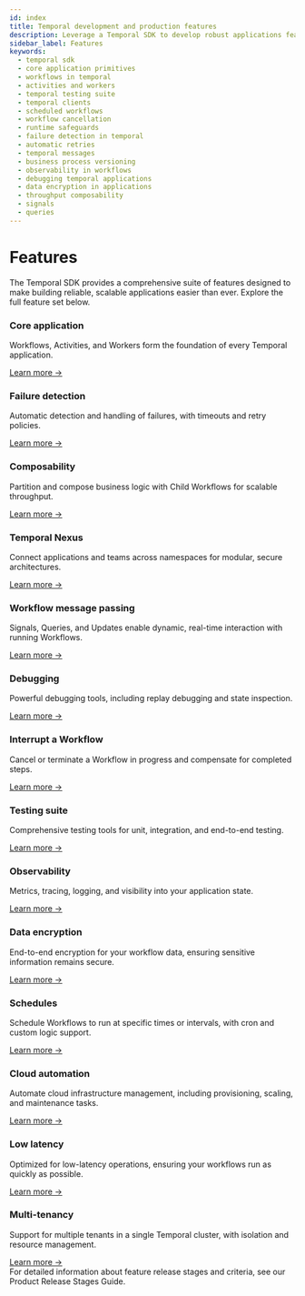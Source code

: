 ```yaml
---
id: index
title: Temporal development and production features
description: Leverage a Temporal SDK to develop robust applications featuring Workflows, Activities, Workers, testing suites, Temporal Clients, Scheduled Workflows, and advanced observability tools.
sidebar_label: Features
keywords:
  - temporal sdk
  - core application primitives
  - workflows in temporal
  - activities and workers
  - temporal testing suite
  - temporal clients
  - scheduled workflows
  - workflow cancellation
  - runtime safeguards
  - failure detection in temporal
  - automatic retries
  - temporal messages
  - business process versioning
  - observability in workflows
  - debugging temporal applications
  - data encryption in applications
  - throughput composability
  - signals
  - queries
---
```



# Features

<div className="features-intro">
  The Temporal SDK provides a comprehensive suite of features designed to make building reliable, scalable applications easier than ever. Explore the full feature set below.
</div>

<div className="feature-grid">
  <div className="feature-card">
    <h3>Core application</h3>
    <p>Workflows, Activities, and Workers form the foundation of every Temporal application.</p>
    <a href="/evaluate/development-production-features/core-application" className="feature-link">Learn more →</a>
  </div>
  <div className="feature-card">
    <h3>Failure detection</h3>
    <p>Automatic detection and handling of failures, with timeouts and retry policies.</p>
    <a href="/evaluate/development-production-features/failure-detection" className="feature-link">Learn more →</a>
  </div>
  <div className="feature-card">
    <h3>Composability</h3>
    <p>Partition and compose business logic with Child Workflows for scalable throughput.</p>
    <a href="/evaluate/development-production-features/throughput-composability" className="feature-link">Learn more →</a>
  </div>
  <div className="feature-card">
    <h3>Temporal Nexus</h3>
    <p>Connect applications and teams across namespaces for modular, secure architectures.</p>
    <a href="/evaluate/development-production-features/nexus" className="feature-link">Learn more →</a>
  </div>
  <div className="feature-card">
    <h3>Workflow message passing</h3>
    <p>Signals, Queries, and Updates enable dynamic, real-time interaction with running Workflows.</p>
    <a href="/evaluate/development-production-features/workflow-message-passing" className="feature-link">Learn more →</a>
  </div>
  <div className="feature-card">
    <h3>Debugging</h3>
    <p>Powerful debugging tools, including replay debugging and state inspection.</p>
    <a href="/evaluate/development-production-features/debugging" className="feature-link">Learn more →</a>
  </div>
  <div className="feature-card">
    <h3>Interrupt a Workflow</h3>
    <p>Cancel or terminate a Workflow in progress and compensate for completed steps.</p>
    <a href="/evaluate/development-production-features/interrupt-workflow" className="feature-link">Learn more →</a>
  </div>
  <div className="feature-card">
    <h3>Testing suite</h3>
    <p>Comprehensive testing tools for unit, integration, and end-to-end testing.</p>
    <a href="/evaluate/development-production-features/testing-suite" className="feature-link">Learn more →</a>
  </div>
  <div className="feature-card">
    <h3>Observability</h3>
    <p>Metrics, tracing, logging, and visibility into your application state.</p>
    <a href="/evaluate/development-production-features/observability" className="feature-link">Learn more →</a>
  </div>
  <div className="feature-card">
    <h3>Data encryption</h3>
    <p>End-to-end encryption for your workflow data, ensuring sensitive information remains secure.</p>
    <a href="/evaluate/development-production-features/data-encryption" className="feature-link">Learn more →</a>
  </div>
  <div className="feature-card">
    <h3>Schedules</h3>
    <p>Schedule Workflows to run at specific times or intervals, with cron and custom logic support.</p>
    <a href="/evaluate/development-production-features/schedules" className="feature-link">Learn more →</a>
  </div>
  <div className="feature-card">
    <h3>Cloud automation</h3>
    <p>Automate cloud infrastructure management, including provisioning, scaling, and maintenance tasks.</p>
    <a href="/evaluate/development-production-features/cloud-automation" className="feature-link">Learn more →</a>
  </div>
  <div className="feature-card">
    <h3>Low latency</h3>
    <p>Optimized for low-latency operations, ensuring your workflows run as quickly as possible.</p>
    <a href="/evaluate/development-production-features/low-latency" className="feature-link">Learn more →</a>
  </div>
  <div className="feature-card">
    <h3>Multi-tenancy</h3>
    <p>Support for multiple tenants in a single Temporal cluster, with isolation and resource management.</p>
    <a href="/evaluate/development-production-features/multi-tenancy" className="feature-link">Learn more →</a>
  </div>
</div>

<CallToAction href="/evaluate/development-production-features/release-stages">
  For detailed information about feature release stages and criteria, see our Product Release Stages Guide.
</CallToAction>

